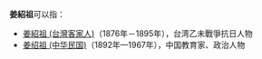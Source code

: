 '''姜紹祖'''可以指：

*[[姜紹祖_(台灣客家人)|姜紹祖 (台灣客家人)]]（1876年－1895年），台湾乙未戰爭抗日人物
*[[姜绍祖_(中华民国)|姜绍祖 (中华民国)]]（1892年—1967年），中国教育家、政治人物

{{Disambig|Cat=三字姜姓人名消歧义}}